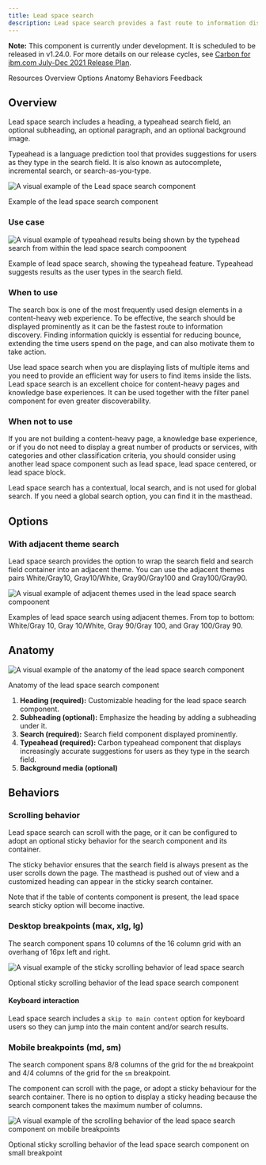 ```yaml
---
title: Lead space search
description: Lead space search provides a fast route to information discovery by including a prominent search option in the lead space. As the search is always positioned at the top, it is discoverable by users the moment they land on the page.
---
```




<ComponentDescription name="Lead space search" type="layout" />

<InlineNotification>
  
  **Note:** This component is currently under development. It is scheduled to be released in v1.24.0. For more details on our release cycles, see [Carbon for ibm.com July-Dec 2021 Release Plan](https://github.com/carbon-design-system/carbon-for-ibm-dotcom/issues/5888).
  
  </InlineNotification>


<AnchorLinks>

<AnchorLink>Resources</AnchorLink>
<AnchorLink>Overview</AnchorLink>
<AnchorLink>Options</AnchorLink>
<AnchorLink>Anatomy</AnchorLink>
<AnchorLink>Behaviors</AnchorLink>
<AnchorLink>Feedback</AnchorLink>

</AnchorLinks>

<ResourceLinks name="Lead space search" type="layout" />

## Overview

Lead space search includes a heading, a typeahead search field, an optional subheading, an optional paragraph, and an optional background image.

Typeahead is a language prediction tool that provides suggestions for users as they type in the search field. It is also known as autocomplete, incremental search, or search-as-you-type.

![A visual example of the Lead space search component](../../images/component/lead-space-search/lead-space-search-default.jpg)

<Caption>Example of the lead space search component</Caption>


### Use case

![A visual example of typeahead results being shown by the typehead search from within the lead space search compoonent](../../images/component/lead-space-search/lead-space-search-usecase.jpg)

<Caption>Example of lead space search, showing the typeahead feature. Typeahead suggests results as the user types in the search field.</Caption>


### When to use
The search box is one of the most frequently used design elements in a content-heavy web experience. To be effective, the search should be displayed prominently as it can be the fastest route to information discovery. Finding information quickly is essential for reducing bounce, extending the time users spend on the page, and can also motivate them to take action. 

Use lead space search when you are displaying lists of multiple items and you need to provide an efficient way for users to find items inside the lists. Lead space search is an excellent choice for content-heavy pages and knowledge base experiences. It can be used together with the filter panel component for even greater discoverability.

### When not to use
If you are not building a content-heavy page, a knowledge base experience, or if you do not need to display a great number of products or services, with categories and other classification criteria, you should consider using another lead space component such as lead space, lead space centered, or lead space block. 

Lead space search has a contextual, local search, and is not used for global search. If you need a global search option, you can find it in the masthead.

## Options
### With adjacent theme search

Lead space search provides the option to wrap the search field and search field container into an adjacent theme. You can use the adjacent themes pairs White/Gray10, Gray10/White, Gray90/Gray100 and Gray100/Gray90.

![A visual example of adjacent themes used in the lead space search compoonent](../../images/component/lead-space-search/lead-space-search-variant-adjacent-themes.jpg)

<Caption>Examples of lead space search using adjacent themes. From top to bottom: White/Gray 10, Gray 10/White, Gray 90/Gray 100, and Gray 100/Gray 90.</Caption>


## Anatomy

![A visual example of the anatomy of the lead space search component](../../images/component/lead-space-search/lead-space-search-anatomy.jpg)

<Caption>Anatomy of the lead space search component</Caption>

  
1. **Heading (required):** Customizable heading for the lead space search component.
2. **Subheading (optional):** Emphasize the heading by adding a subheading under it.
3. **Search (required):** Search field component displayed prominently.
4. **Typeahead (required):** Carbon typeahead component that displays increasingly accurate suggestions for users as they type in the search field. 
5. **Background media (optional)**


## Behaviors

### Scrolling behavior
Lead space search can scroll with the page, or it can be configured to adopt an optional sticky behavior for the search component and its container. 

The sticky behavior ensures that the search field is always present as the user scrolls down the page. The masthead is pushed out of view and a customized heading can appear in the sticky search container. 

Note that if the table of contents component is present, the lead space search sticky option will become inactive.


### Desktop breakpoints (max, xlg, lg)

The search component spans 10 columns of the 16 column grid with an overhang of 16px left and right. 

![A visual example of the sticky scrolling behavior of lead space search](../../images/component/lead-space-search/lead-space-search--behaviour-desktop.gif)

<Caption>Optional sticky scrolling behavior of the lead space search component</Caption>

#### Keyboard interaction
Lead space search includes a `skip to main content` option for keyboard users so they can jump into the main content and/or search results.


### Mobile breakpoints (md, sm)

The search component spans 8/8 columns of the grid for the `md` breakpoint and 4/4 columns of the grid for the `sm` breakpoint. 

The component can scroll with the page, or adopt a sticky behaviour for the search container. There is no option to display a sticky heading because the search component takes the maximum number of columns.


<Row>

<Column colMd={4} colLg={8}>

![A visual example of the scrolling behavior of the lead space search component on mobile breakpoints](../../images/component/lead-space-search/lead-space-search--behaviour-mobile.gif)

<Caption>Optional sticky scrolling behavior of the lead space search component on small breakpoint</Caption>

</Column>

</Row>

<ComponentFooter name="Lead space search" type="layout" />
